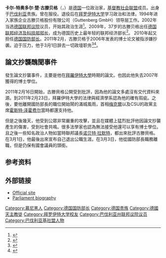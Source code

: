 {{Infobox officeholder
| name         = 卡尔-特奥多尔·楚·古滕贝格
| image        = Karl-Theodor Freiherr von und zu Guttenberg.jpg
| imagesize    = 200px
| office       = [[德国联邦国防部|德国国防部长]]
| chancellor   = [[安格拉·默克尔|安格拉·默克尔]]
| term_start   = 2009年10月28日
| term_end     = 2011年3月1日
| predecessor  = [[弗朗茨·约瑟夫·荣格|弗朗茨·约瑟夫·荣格]]
| successor    =
| office2      = [[德国联邦经济及科技部|德国联邦经济及科技部部长]]
| chancellor2  = [[安格拉·默克尔|安格拉·默克尔]]
| term_start2  = 2009年2月10日
| term_end2    = 2009年10月27日
| predecessor2 = {{le|米夏埃尔·格洛斯|Michael Glos}}
| successor2   = {{le|赖纳·布吕德勒|Rainer Brüderle}}
| office3      = [[拜恩基督教社会联盟|基督教社会联盟]]秘书长
| leader3      = [[霍斯特·泽霍费尔|霍斯特·泽霍费尔]]
| term_start3  = 2008年11月3日
| term_end3    = 2009年2月10日
| predecessor3 = {{le|克里斯汀·哈德陶爾|Christine Haderthauer}}
| successor3   = {{le|亚历山大·多布林特|Alexander Dobrindt}}
| office4      = [[德國聯邦議院|德國聯邦議院]]议员
| term_start4  = 2002年9月22日
| term_end4    = 2011年3月1日
| predecessor4 = Bernd Protzner
| successor4   =
| birth_date   = {{birth date and age|1971|12|05|df=yes}}
| birth_place  = [[德国|德国]]，[[慕尼黑|慕尼黑]]
| death_date   =
| death_place  =
| party        = {{CSU/short}}
| spouse       = {{le|斯蒂芬妮·古滕贝格|Stephanie zu Guttenberg}}<small>（2000年至今）</small><ref name="time">{{cite news | url=http://www.time.com/time/business/article/0,8599,1885112,00.html | work=Time | title=Should Germany Help Bail Out GM? | date=14 March 2009 | accessdate=7 May 2010 | archive-url=https://web.archive.org/web/20130826184743/http://www.time.com/time/business/article/0,8599,1885112,00.html | archive-date=2013-08-26 | dead-url=yes }}</ref>
| alma_mater   = [[拜罗伊特大学|拜罗伊特大学]]
| religion     = [[德国天主教|天主教]]
}}
'''卡尔-特奥多尔·楚·古滕贝格'''（{{lang-de|Karl-Theodor zu Guttenberg}}，{{bd|1971年|12月5日||}}）是[[德国|德国]]一位政治家，[[拜恩基督教社会联盟|基督教社会联盟]]成员。出身于[[巴伐利亚|巴伐利亚]]贵族。曾在{{link-de|德國第23山地步兵旅|Gebirgsjägerbrigade 23}}服役。退役后在[[拜罗伊特大学|拜罗伊特大学]]学习政治和法律。1994年进入家族企业古滕贝格股份有限公司（Guttenberg GmbH）领导层工作。2002年当选[[德国联邦议院|德国联邦议院]]议员，开始其政治生涯<ref>{{cite web | language = zh-cn | publisher = 德国印象 | title = 近四分之一民众在“联邦总理”民调中看好古腾贝格 | url = http://www.deyinxiang.org/HTML/news/todaynews/2010/12/201012211142387418.shtml | date = 2010-12-20 | accessdate = 2011-03-02 }}{{dead link|date=2017年11月 |bot=InternetArchiveBot |fix-attempted=yes }}</ref>。2009年，37岁的古滕贝格出任[[德国联邦经济及科技部|德国联邦经济及科技部部长]]，成为德国历史上最年轻的联邦经济部长<ref>{{cite web | language = zh-cn | publisher = 新华网 | title = 古腾贝格将成为德国最年轻的联邦经济部长 | url = http://news.xinhuanet.com/world/2009-02/09/content_10790466.htm | date = 2009-02-09 | accessdate = 2011-03-02 | archive-url = https://web.archive.org/web/20100425162847/http://news.xinhuanet.com/world/2009-02/09/content_10790466.htm | archive-date = 2010-04-25 | dead-url = no }}</ref>。 2010年起又担任[[德国联邦国防部|德国国防部长]]。2011年2月，古滕贝格于2006年发表的博士论文被指涉嫌抄袭。迫于压力，他于3月1日辞去一切政壇职务<ref>{{cite web | language = zh-cn | publisher = 新浪网 | title = 德国防长古滕贝格：博士帽换得回乌纱帽吗 | url = http://news.sina.com.cn/w/sd/2011-02-28/114322026998.shtml | date = 2011-02-28 | accessdate = 2011-03-02 | archive-url = https://web.archive.org/web/20160304215302/http://news.sina.com.cn/w/sd/2011-02-28/114322026998.shtml | archive-date = 2016-03-04 | dead-url = no }}</ref><ref>{{cite web | language = zh-cn | publisher = 新浪网 | title = 德国国防部长宣布辞职 | url = http://news.sina.com.cn/w/2011-03-02/062622036728.shtml | date = 2011-03-02 | accessdate = 2011-03-02 | archive-url = https://web.archive.org/web/20160304101341/http://news.sina.com.cn/w/2011-03-02/062622036728.shtml | archive-date = 2016-03-04 | dead-url = no }}</ref>。

== 論文抄襲醜聞事件==
{{main|{{link-en|古滕貝格論文抄襲事件|Guttenberg plagiarism scandal}}}}

發生論文抄襲事件，主要是他在[[拜羅伊特大學|拜羅伊特大學]]時期的論文。也因此他失去2007年獲得的博士學位。

2011年2月16日開始，古滕貝格公開受到批評，因為他的論文多處沒有交代資料來源。到2011年2月23日，拜羅伊特大學的法律與經濟學系認為他的確有瑕疵。之後，要他離開國防部長的職位開始鬧的滿城風雨，首相[[梅克爾|梅克爾]]以及CSU的政黨主席[[霍斯特·泽霍费尔|霍斯特·泽霍费尔]]當時都還支持他。

但是之後幾天，他受到公眾非常嚴重的攻擊，並且在媒體上猛烈批評他因論文抄襲產生的傷害，受到社會共鳴。很多法學家也認為無法接受他還可以享有博士學位。且之後一些知名政治人物如當時聯邦議長[[诺贝特·拉默特|诺贝特·拉默特]]，都出來批評古滕貝格。在3月1日，他最後出來宣布自己退出公職生涯。在3月3日，他從國防部長職務離職，但是仍保有國會議員的頭銜。

==参考资料==
{{reflist}}

==外部链接==
{{Commons category|Karl-Theodor Freiherr von und zu Guttenberg}}
* [https://web.archive.org/web/20110225033313/http://www.zuguttenberg.de/ Official site]
* [https://web.archive.org/web/20110425115322/http://www.bundestag.de/bundestag/abgeordnete17/biografien/G/guttenberg_karl_theodor.html Parliament biography]

{{normdaten}}
{{DEFAULTSORT:guttenberg}}
[[Category:慕尼黑人|Category:慕尼黑人]]
[[Category:德国国防部长|Category:德国国防部长]]
[[Category:德国贵族|Category:德国贵族]]
[[Category:德國天主教徒|Category:德國天主教徒]]
[[Category:拜罗伊特大学校友|Category:拜罗伊特大学校友]]
[[Category:巴伐利亚州联邦议院议员|Category:巴伐利亚州联邦议院议员]]
[[Category:巴伐利亚基社盟人物|Category:巴伐利亚基社盟人物]]